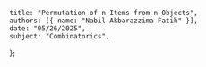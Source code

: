     title: "Permutation of n Items from n Objects",
    authors: [{ name: "Nabil Akbarazzima Fatih" }],
    date: "05/26/2025",
    subject: "Combinatorics",
};
